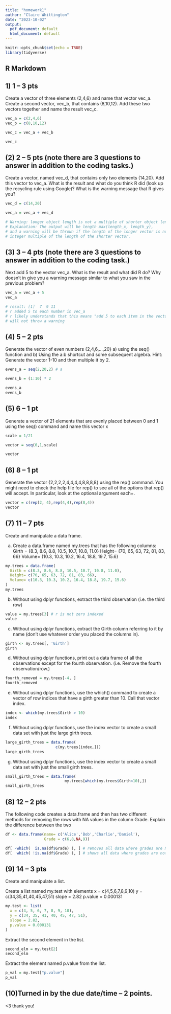 ```yaml
---
title: "homework1"
author: "Claire Whittington"
date: "2023-10-02"
output:
  pdf_document: default
  html_document: default
---
```


```r
knitr::opts_chunk$set(echo = TRUE)
library(tidyverse)
```

## R Markdown
## 1) 1 – 3 pts
Create a vector of three elements (2,4,6) and name that vector vec_a. Create a second vector, vec_b, that contains (8,10,12). Add these two vectors together and name the result vec_c.

```r
vec_a = c(2,4,6)
vec_b = c(8,10,12)

vec_c = vec_a + vec_b

vec_c
```

## (2) 2 – 5 pts (note there are 3 questions to answer in addition to the coding tasks.)
Create a vector, named vec_d, that contains only two elements (14,20). Add this vector to vec_a. What is the result and what do you think R did (look up the recycling rule using Google)? What is the warning message that R gives you?
```r
vec_d = c(14,20)

vec_a = vec_a + vec_d

# Warning: longer object length is not a multiple of shorter object length
# Explanation: The output will be length max(length_x, length_y), 
# and a warning will be thrown if the length of the longer vector is not an 
# integer multiple of the length of the shorter vector.
```
## (3) 3 – 4 pts (note there are 3 questions to answer in addition to the coding task.)
Next add 5 to the vector vec_a. What is the result and what did R do? Why doesn’t in give you a warning message similar to what you saw in the previous problem?
```r
vec_a = vec_a + 5
vec_a

# result: [1]  7  9 11
# r added 5 to each number in vec_a
# r likely understands that this means "add 5 to each item in the vector", which 
# will not throw a warning
```

## (4) 5 – 2 pts
Generate the vector of even numbers {2,4,6,…,20} 
  a) using the seq() function and
  b) Using the a:b shortcut and some subsequent algebra. Hint: Generate the vector 1-10 and then multiple it by 2.
```r
evens_a = seq(2,20,2) # a

evens_b = (1:10) * 2

evens_a
evens_b
```
## (5) 6 – 1 pt
Generate a vector of 21 elements that are evenly placed between 0 and 1 using the seq() command and name this vector x
```r
scale = 1/21

vector = seq(0,1,scale)

vector
```
## (6) 8 – 1 pt
Generate the vector  {2,2,2,2,4,4,4,4,8,8,8,8}
  using the rep() command. You might need to check the help file for rep() to see all of the options that rep() will accept. In particular, look at the optional argument each=.
```r
vector = c(rep(2, 4),rep(4,4),rep(8,4))
vector
```
## (7) 11 – 7 pts

Create and manipulate a data frame.

a) Create a data.frame named my.trees that has the following columns:
  Girth = {8.3, 8.6, 8.8, 10.5, 10.7, 10.8, 11.0}
  Height= {70, 65, 63, 72, 81, 83, 66}
  Volume= {10.3, 10.3, 10.2, 16.4, 18.8, 19.7, 15.6}
```r
my.trees = data.frame(
  Girth = c(8.3, 8.6, 8.8, 10.5, 10.7, 10.8, 11.0),
  Height= c(70, 65, 63, 72, 81, 83, 66),
  Volume= c(10.3, 10.3, 10.2, 16.4, 18.8, 19.7, 15.6)
)
my.trees
```  
b) Without using dplyr functions, extract the third observation (i.e. the third row)
```r
value = my.trees[3] # r is not zero indexed
value
```
c) Without using dplyr functions, extract the Girth column referring to it by name (don’t use whatever order you placed the columns in).
```r
girth <- my.trees[, 'Girth']
girth
```
d) Without using dplyr functions, print out a data frame of all the observations except for the fourth observation. (i.e. Remove the fourth observation/row.)
```r
fourth_removed = my.trees[-4, ]
fourth_removed
```
e) Without using dplyr functions, use the which() command to create a vector of row indices that have a girth greater than 10. Call that vector index.
```r
index <- which(my.trees$Girth > 10)
index
```
f) Without using dplyr functions, use the index vector to create a small data set with just the large girth trees.
```r
large_girth_trees = data.frame( 
                      c(my.trees[index,]))
large_girth_trees
```
g) Without using dplyr functions, use the index vector to create a small data set with just the small girth trees.
```r
small_girth_trees = data.frame( 
                          my.trees[which(my.trees$Girth<10),])
small_girth_trees
```
## (8) 12 – 2 pts
The following code creates a data.frame and then has two different methods for removing the rows with NA values in the column Grade. Explain the difference between the two
```r
df <- data.frame(name= c('Alice','Bob','Charlie','Daniel'),
                 Grade = c(6,8,NA,9))

df[ -which(  is.na(df$Grade) ), ] # removes all data where grades are NA
df[  which( !is.na(df$Grade) ), ] # shows all data where grades are not NA
```
## (9) 14 – 3 pts
Create and manipulate a list.

Create a list named my.test with elements
x = c(4,5,6,7,8,9,10)
y = c(34,35,41,40,45,47,51)
slope = 2.82
p.value = 0.000131
```r
my.test <- list(
  x = c(4, 5, 6, 7, 8, 9, 10),
  y = c(34, 35, 41, 40, 45, 47, 51),
  slope = 2.82,
  p.value = 0.000131
)
```
Extract the second element in the list.
```r
second_elm = my.test[2]
second_elm
```
Extract the element named p.value from the list.
```r
p_val = my.test["p.value"]
p_val
```

## (10)Turned in by the due date/time – 2 points.
<3 thank you!
